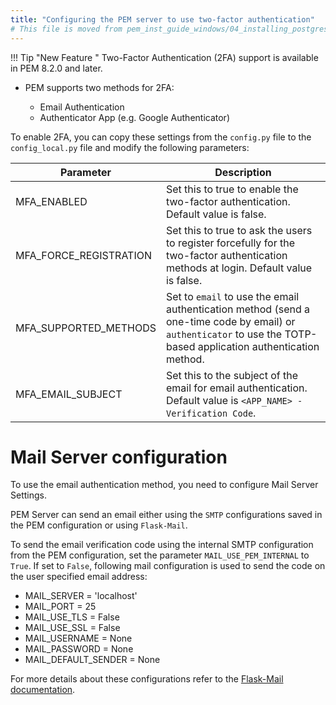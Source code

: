 ```yaml
---
title: "Configuring the PEM server to use two-factor authentication"
# This file is moved from pem_inst_guide_windows/04_installing_postgres/enterprise_manager/01.1_configuring_2fa_authentication
---
```


!!! Tip "New Feature "
    Two-Factor Authentication (2FA) support is available in PEM 8.2.0 and later.

-   PEM supports two methods for 2FA:

    -   Email Authentication
    -   Authenticator App (e.g. Google Authenticator)

To enable 2FA, you can copy these settings from the `config.py` file to the `config_local.py` file and modify the following parameters:

| Parameter              | Description                                                                                                                                                       |
| ---------------------- | ----------------------------------------------------------------------------------------------------------------------------------------------------------------- |
| MFA_ENABLED            | Set this to true to enable the two-factor authentication. Default value is false.                                                                                 |
| MFA_FORCE_REGISTRATION | Set this to true to ask the users to register forcefully for the two-factor authentication methods at login. Default value is false.                              |
| MFA_SUPPORTED_METHODS  | Set to `email` to use the email authentication method (send a one-time code by email) or `authenticator` to use the TOTP-based application authentication method. |
| MFA_EMAIL_SUBJECT      | Set this to the subject of the email for email authentication. Default value is `<APP_NAME> - Verification Code`.                                                 |

# Mail Server configuration

To use  the email authentication method, you need to configure Mail Server Settings.

PEM Server can send an email either using the `SMTP` configurations saved in the PEM configuration or using `Flask-Mail`.

To send the email verification code using the internal SMTP configuration from the PEM configuration, set the parameter `MAIL_USE_PEM_INTERNAL` to `True`. If set to `False`, following mail configuration is used to send the code on the user specified email address:

-   MAIL_SERVER = 'localhost'
-   MAIL_PORT = 25
-   MAIL_USE_TLS = False
-   MAIL_USE_SSL = False
-   MAIL_USERNAME = None
-   MAIL_PASSWORD = None
-   MAIL_DEFAULT_SENDER = None

For more details about these configurations refer to the [Flask-Mail documentation](https://pythonhosted.org/Flask-Mail/).
